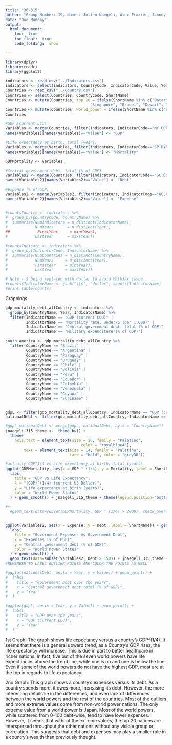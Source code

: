 ```yaml
---
title: "36-315"
author: "Group Number: 19, Names: Julien Naegeli, Alex Frazier, Johnny Wu, Maria Rodriguez: jnaegeli, afrazie1, johnnywu, mar1"
date: "Due Monday"
output: 
  html_document:
    toc:  true
    toc_float:  true
    code_folding:  show

---
```



```r
library(dplyr)
library(readr)
library(ggplot2)

indicators <- read_csv("../Indicators.csv")
indicators <- select(indicators, CountryCode, IndicatorCode, Value, Year)
Countries <- read_csv("../Country.csv")
Countries <- select(Countries, CountryCode, ShortName)
Countries <- mutate(Countries, top_20 = ifelse(ShortName %in% c("Qatar", "Luxembourg", 
                                     "Singapore", "Brunei", "Kuwait", "Norway", "United Arab Emirates", "Hong Kong", "United States", "Switzerland", "Saudi Arabia", "Bahrain", "Netherlands", "Ireland", "Australia", "Austria", "Sweden", "Germany", "Taiwan", "Canada"), "Top 20 Richest Country", "Not Top 20"))
Countries <- mutate(Countries, world_power = ifelse(ShortName %in% c("China", "Japan", "Russia", "United States", "Germany", "France", "United Kingdom"), "World Power", "Not World Power"))
Countries
```

```r
#GDP (current LCU)
Variables <- merge(Countries, filter(indicators, IndicatorCode=="NY.GDP.MKTP.CD" &  Year==2012 & Value > 1e+3), by = 'CountryCode')
names(Variables)[names(Variables)=="Value"] <- "GDP"

#Life expectancy at birth, total (years)
Variables <- merge(Variables, filter(indicators, IndicatorCode=="SP.DYN.LE00.IN" &  Year==2012), by = 'CountryCode')
names(Variables)[names(Variables)=="Value"] <- "Mortality"

GDPMortality <- Variables

#Central government debt, total (% of GDP)
Variables2 <- merge(Countries, filter(indicators, IndicatorCode=="GC.DOD.TOTL.GD.ZS" &  Year==2012), by = 'CountryCode')
names(Variables2)[names(Variables2)=="Value"] <- "Debt"

#Expense (% of GDP)
Variables2 <- merge(Variables2, filter(indicators, IndicatorCode=="GC.XPN.TOTL.GD.ZS" &  Year==2012), by = 'CountryCode')
names(Variables2)[names(Variables2)=="Value"] <- "Expense"


#countsCountry <- indicators %>%
#  group_by(CountryCode, CountryName) %>%
#  summarise(NumIndicators = n_distinct(IndicatorName),
#            NumYears      = n_distinct(Year),
##            FirstYear     = min(Year),
#            LastYear      = max(Year))

#countsIndicate <- indicators %>%
#  group_by(IndicatorCode, IndicatorName) %>%
#  summarise(NumCountries = n_distinct(CountryName),
#            NumYears     = n_distinct(Year),
#            FirstYear    = min(Year),
#            LastYear     = max(Year))

# Note - $ being replaced with dollar to avoid MathJax issue
#counts$IndicatorName <- gsub("\\$", "dollar", counts$IndicatorName)
#print.table(counts)
```

Graphings
```r
gdp_mortality_debt_allCountry <- indicators %>% 
  group_by(CountryName, Year, IndicatorName) %>%
  filter(IndicatorName == "GDP (current LCU)" |
         IndicatorName == "Mortality rate, under-5 (per 1,000)" | 
         IndicatorName == "Central government debt, total (% of GDP)" | 
         IndicatorName == "Military expenditure (% of GDP)")
```
```r

south_america <- gdp_mortality_debt_allCountry %>%
  filter(CountryName == "Brazil" |
         CountryName == "Argentina" | 
         CountryName == "Paraguay" | 
         CountryName == "Uruguay" |
         CountryName == "Chile" | 
         CountryName == "Bolivia" | 
         CountryName == "Peru" | 
         CountryName == "Ecuador" | 
         CountryName == "Colombia" | 
         CountryName == "Venezuela" | 
         CountryName == "Guyana" | 
         CountryName == "Suriname" )


gdpL <- filter(gdp_mortality_debt_allCountry, IndicatorName == "GDP (current LCU)")
nationalDebt <- filter(gdp_mortality_debt_allCountry, IndicatorName == "Central government debt (% of GDP)")

#gdpL_nationalDebt <- merge(gdpL, nationalDebt, by.x = "CountryName")
jnaegeli_315_theme <-  theme_bw() + 
  theme(
    axis.text = element_text(size = 10, family = "Palatino", 
                                 color = "royalblue4"),
        text = element_text(size = 14, family = "Palatino",
                            face = "bold", color = "grey30"))

#actually GDP^1/4 vs Life expectancy at birth, total (years)
ggplot(GDPMortality, aes(x = GDP ^ (1/4), y = Mortality, label = ShortName)) + geom_point(aes(color = world_power)) + 
  labs(
    title = "GDP vs Life Expectancy",
    x = "(GDP)^(1/4) (current US Dollar)",
    y = "Life expectancy at birth (years)",
    color = "World Power Status"
  ) + geom_smooth() + jnaegeli_315_theme + theme(legend.position="bottom")

#+
  #geom_text(data=subset(GDPMortality, GDP ^ (1/4) > 2000), check_overlap = TRUE)


ggplot(Variables2, aes(x = Expense, y = Debt, label = ShortName)) + geom_point(aes(color = world_power)) + 
  labs(
    title = "Government Expenses vs Government Debt",
    x = "Expenses (% of GDP)",
    y = "Central government debt (% of GDP)", 
    color = "World Power Status"
  ) + geom_smooth() +
  geom_text(data=subset(Variables2, Debt > 150)) + jnaegeli_315_theme + theme(legend.position="bottom")
#REMEMBER TO LABEL OUTLIER POINTS AND COLOR THE POINTS AS WELL

#ggplot(nationalDebt, aes(x = Year, y = Value)) + geom_point() + 
#  labs(
#    title = "Government Debt over the years",
#    x = "Central government debt total (% of GDP)",
#    y = "Year"
#  )

#ggplot(gdpL, aes(x = Year, y = Value)) + geom_point() + 
#  labs(
#    title = "GDP over the years",
#    x = "GDP (current LCU)",
#    y = "Year"
#  )
```


1st Graph:
The graph shows life expectancy versus a country's GDP^(1/4). It seems that there is a general upward trend, as a Country's GDP rises, the life expectancy will increase. This is due in part to better healthcare in richer nations. In fact, five out of the seven world powers have life expectancies above the trend line, while one is on and one is below the line. Even if some of the world powers do not have the highest GDP, most are at the top in regards to life expectancy.

2nd Graph:
This graph shows a country's expenses versus its debt. As a country spends more, it owes more, increasing its debt. However, the more interesting details lie in the differences, and even lack of differences between the world powers and the rest of the countries. Most of the outliers and more extreme values come from non-world power nations. The only extreme value from a world power is Japan. Most of the world powers, while scattered from 0-100 debt-wise, tend to have lower expenses. However, it seems that without the extreme values, the top 20 nations are interspersed throughout the other nations without any visible group or correlation. This suggests that debt and expenses may play a smaller role in a country's wealth than previously thought. 


